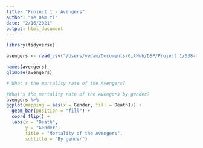 ```yaml
---
title: "Project 1 - Avengers"
author: "Ye Dam Yi"
date: "2/16/2021"
output: html_document
---
```


```r
library(tidyverse)
```

```r
avengers <- read_csv("/Users/yedam/Documents/GitHub/DSP/Project 1/538-data/avengers/avengers.csv")
```

```r
names(avengers)
glimpse(avengers)
```

```r
# What's the mortality rate of the Avengers? 


```

```r

#What's the mortality rate of the Avengers by gender?
avengers %>% 
ggplot(mapping = aes(x = Gender, fill = Death1)) +
  geom_bar(position = "fill") +
  coord_flip() +
  labs(x = "Death",
       y = "Gender",
       title = "Mortality of the Avengers",
       subtitle = "By gender")
```